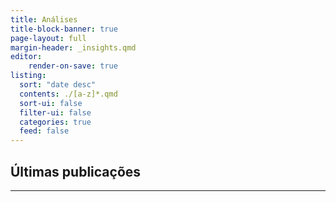 ```yaml
---
title: Análises
title-block-banner: true
page-layout: full
margin-header: _insights.qmd
editor:
    render-on-save: true
listing:
  sort: "date desc"
  contents: ./[a-z]*.qmd
  sort-ui: false
  filter-ui: false
  categories: true
  feed: false
---
```


<!-- ::: { style="color: #316e6b"} -->

## Últimas publicações

****